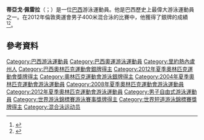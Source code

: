 {{noteTA
|1=zh-hans:蒂亚戈;zh-tw:提亞戈;zh-hk:蒂亞戈;
|2=zh-hant:佩雷拉;zh-hans:佩雷拉;zh-tw:白瑞拉;
}}
{{Infobox swimmer
| name           = Thiago Pereira
| image          = Thiago Pereira Gold Pan 2007.jpg
| image_size     = 200
| alt            =
| caption        = 佩雷拉在2007年泛美运动会上获得200米个人混合泳金牌
| fullname       = Thiago Machado Vilela Pereira
| nicknames      = “Mr. Pan”
| national_team  = {{BRA}}
| strokes        = [[混合泳|混合泳]]、[[自由泳|自由泳]]
| club           = Fiat/Minas
| collegeteam    = 
| birth_date     = {{Birth date and age|1986|1|26|mf=y}}
| birth_place    = {{BRA}}[[里约热内卢州|里约热内卢州]][[沃尔塔雷东达|沃尔塔雷东达]]
| death_date     =
| death_place    =
| height         = {{convert|1.87|m|ftin|abbr=on}}
| weight         = {{convert|67|kg|lb|abbr=on}}
| medaltemplates =
{{MedalSport | 男子游泳}}
{{MedalCountry | {{BRA}}}}
{{MedalCount
|[[奧林匹克運動會|奧林匹克運動會]]|0|1|0
|[[世界游泳錦標賽|世界长池游泳锦标赛]]|0|1|2
|[[世界短道游泳锦标赛|世界短池游泳锦标赛]]|1|1|2
|[[泛太平洋游泳錦標賽|泛太平洋游泳錦標賽]]|0|0|3
|[[泛美運動會|泛美運動會]]|15|4|4
|[[南美運動會|南美運動會]]|7|3|0
|'''總計'''|'''23'''|'''10'''|'''11'''
}}
{{MedalCompetition | [[奧林匹克運動會|奧林匹克運動會]]}}
{{MedalSilver | [[2012年夏季奧林匹克運動會游泳比賽|2012 倫敦]] | [[2012年夏季奧林匹克運動會男子400米混合泳比賽|400米个人混合泳]]}}
{{MedalCompetition | [[世界游泳錦標賽|世界长池游泳锦标赛]]}}
{{MedalSilver | [[2015年世界游泳錦標賽|2015 喀山]] | [[2015年世界游泳錦標賽游泳比賽|200米个人混合泳]]}}
{{MedalBronze | [[2013年世界游泳錦標賽|2013 巴塞罗那]]|[[2013年世界游泳錦標賽游泳比賽|200米个人混合泳]]}}
{{MedalBronze | 2013 巴塞罗那 | 400米个人混合泳}}
{{MedalCompetition | [[世界短道游泳锦标赛|世界短池游泳锦标赛]]}}
{{MedalGold | [[2004年世界短道游泳锦标赛|2004 印第安纳波利斯]] | 200米个人混合泳}}
{{MedalSilver | 2004 印第安纳波利斯 | 4×100米自由泳接力}}
{{MedalBronze | 2004 印第安纳波利斯 | 100米个人混合泳}}
{{MedalBronze | 2004 印第安纳波利斯 | 4×200米自由泳接力}}
{{MedalCompetition | [[泛太平洋游泳錦標賽|泛太平洋游泳錦標賽]]}}
{{MedalBronze | [[2006年泛太平洋游泳錦標賽|2006 维多利亚]] | 400米个人混合泳}}
{{MedalBronze | [[2010年泛太平洋游泳錦標賽|2010 尔湾]] | 200米个人混合泳}}
{{MedalBronze | 2010 尔湾 | 400米个人混合泳}}
{{MedalCompetition|[[泛美運動會|泛美運動會]]}}
{{MedalGold | [[2007年泛美運動會|2007 里约热内卢]] | [[2007年泛美運動會游泳比賽|200米仰泳]]}}
{{MedalGold | 2007 里约热内卢 | 200米蛙泳}}
{{MedalGold | 2007 里约热内卢 | 200米个人混合泳}}
{{MedalGold | 2007 里约热内卢 | 400米个人混合泳}}
{{MedalGold | 2007 里约热内卢 | 4×100米自由泳接力}}
{{MedalGold | 2007 里约热内卢 | 4×200米自由泳接力}}
{{MedalGold | [[2011年泛美運動會|2011 瓜达拉哈拉]] | [[2011年泛美運動會游泳比賽|200米个人混合泳]]}}
{{MedalGold | 2011 瓜达拉哈拉 | 400米个人混合泳}}
{{MedalGold | 2011 瓜达拉哈拉 | 100米仰泳}}
{{MedalGold | 2011 瓜达拉哈拉 | 200米仰泳}}
{{MedalGold | 2011 瓜达拉哈拉 | 4×100米自由泳接力}}
{{MedalGold | 2011 瓜达拉哈拉 | 4×100米混合泳接力}}
{{MedalGold | [[2015年泛美運動會|2015 多伦多]] | [[2015年泛美運動會游泳比賽|4×100米自由泳接力]]}}
{{MedalGold | 2015 多伦多 | 4×200米自由泳接力}}
{{MedalGold | 2015 多伦多 | 4×100米混合泳接力}}
{{MedalSilver | [[2003年泛美運動會|2003 圣多明哥]] | [[2003年泛美運動會游泳比賽|200米个人混合泳]]}}
{{MedalSilver | 2007 里约热内卢 | 4×100米混合泳接力}}
{{MedalSilver | 2011 瓜达拉哈拉 | 4×200米自由泳接力}}
{{MedalSilver | 2015 多伦多 | 200米个人混合泳}}
{{MedalBronze | 2003 圣多明哥 | 400米个人混合泳}}
{{MedalBronze | 2007 里约热内卢 | 100米仰泳}}
{{MedalBronze | 2011 瓜达拉哈拉 | 200米蛙泳}}
{{MedalBronze | 2015 多伦多 | 200米蛙泳}}
{{MedalCompetition | [[南美運動會|南美運動會]]}}
{{MedalGold | [[2002年南美運動會|2002 贝伦]] | 200米蛙泳}}
{{MedalGold | [[2010年南美運動會|2010 麦德林]] | 200米个人混合泳}}
{{MedalGold | 2010 麦德林 | 400米个人混合泳}}
{{MedalGold | 2010 麦德林 | 200米蛙泳}}
{{MedalGold | [[2014年南美運動會|2014 圣地亚哥]] | 200米个人混合泳}}
{{MedalGold | 2014 圣地亚哥 | 400米个人混合泳}}
{{MedalGold | 2014 圣地亚哥 | 4×200米自由泳接力}}
{{MedalSilver | 2010 麦德林 | 200米仰泳}}
{{MedalSilver | 2010 麦德林 | 4×100米自由泳接力}}
{{MedalSilver | 2010 麦德林 | 4×200米自由泳接力}}
}}
'''蒂亞戈·佩雷拉'''（{{lang-en|Thiago Pereira}}；{{bd|1986年|1月26日}}）是一位[[巴西|巴西]]游泳運動員。他是巴西歷史上最偉大游泳運動員之一。在2012年倫敦奧運會男子400米混合泳的比賽中，他獲得了銀牌的成績<ref>{{cite web | title = Thiago is silver in the 400-meter individual medley, Lochte wins, and Phelps is fourth | work = Globoesporte | date = July 28, 2012 | url = http://globoesporte.globo.com/olimpiadas/noticia/2012/07/thiago-e-prata-nos-400m-medley-lochte-vence-e-phelps-e-quarto.html|accessdate =May 19, 2013|language=pt}}</ref><ref>{{cite web | title = Thiago Pereira beats Phelps, wins his 1st Olympic medal and is silver in the 400-meter individual medley | work = UOL | date = 2012-07-28 | url = http://olimpiadas.uol.com.br/noticias/redacao/2012/07/28/thiago-pereira-conquista-1-medalha-olimpica-e-e-prata-nos-400-m-medley.htm|accessdate =2013-05-19|language=pt}}</ref>。

==參考資料==
{{Reflist}}
{{DEFAULTSORT:Pereira, Thiago}}
[[Category:巴西游泳運動員|Category:巴西游泳運動員]]
[[Category:巴西奧運游泳運動員|Category:巴西奧運游泳運動員]]
[[Category:里約熱內盧州人|Category:里約熱內盧州人]]
[[Category:巴西奧林匹克運動會銀牌得主|Category:巴西奧林匹克運動會銀牌得主]]
[[Category:2012年夏季奧林匹克運動會獎牌得主|Category:2012年夏季奧林匹克運動會獎牌得主]]
[[Category:奧林匹克運動會游泳銀牌得主|Category:奧林匹克運動會游泳銀牌得主]]
[[Category:2004年夏季奧林匹克運動會游泳運動員|Category:2004年夏季奧林匹克運動會游泳運動員]]
[[Category:2008年夏季奧林匹克運動會游泳運動員|Category:2008年夏季奧林匹克運動會游泳運動員]]
[[Category:2012年夏季奧林匹克運動會游泳運動員|Category:2012年夏季奧林匹克運動會游泳運動員]]
[[Category:男子自由式游泳運動員|Category:男子自由式游泳運動員]]
[[Category:世界游泳錦標賽游泳賽事獎牌得主|Category:世界游泳錦標賽游泳賽事獎牌得主]]
[[Category:世界短道游泳錦標賽獎牌得主|Category:世界短道游泳錦標賽獎牌得主]]
[[Category:混合泳运动员|Category:混合泳运动员]]
